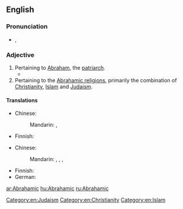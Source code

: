 ==English==

===Pronunciation===
* {{a|UK}} {{IPA|/eɪ.bɹəˈhæm.ɪk/}}, {{SAMPA|/eI.br@"h{m.Ik/}}

===Adjective===
{{en-adj}}

# Pertaining to [[Abraham]], the [[patriarch]].
#*{{quote-journal |year=1896 |journal=The Methodist review |page=66 |title=Spiritual Development of St. Paul |author=James S. Kennedy |url=http://books.google.com/books?id=YTAuAAAAYAAJ&printsec=titlepage#PPA66,M1 |page=66 |passage=Paul's faith was at this crisis in his spiritual illumination more '''Abrahamic''' than Christlike in its character.}}
# Pertaining to the [[w:Abrahamic religions|Abrahamic religions]], primarily the combination of [[Christianity]], [[Islam]] and [[Judaism]].

====Translations====
{{trans-top|pertaining to Abraham}}
* Chinese:
*: Mandarin: {{t|cmn|亞伯拉罕|alt=亞伯拉罕的|sc=Hani}}, {{t-|cmn|亚伯拉罕|alt=亚伯拉罕的|tr=Yàbólāhǎn de|sc=Hani}}
{{trans-mid}}
* Finnish: {{t-|fi|abrahamilainen}}
{{trans-bottom}}

{{trans-top|pertaining to Abrahamic religions}}
* Chinese:
*: Mandarin: {{t|cmn|亞伯拉罕諸教|sc=Hani}}, {{t|cmn|亚伯拉罕诸教|tr=Yàbólāhǎn zhūjiào|sc=Hani}}, {{t|cmn|亞伯拉罕宗教|sc=Hani}}, {{t|cmn|亚伯拉罕宗教|tr=Yàbólāhǎn zōngjiào|sc=Hani}}
{{trans-mid}}
* Finnish: {{t-|fi|abrahamilainen}}
* German: {{t|de|abrahamitisch}}
{{trans-bottom}}

[[Category:en:Judaism]]
[[Category:en:Christianity]]
[[Category:en:Islam]]

[[ar:Abrahamic]]
[[hu:Abrahamic]]
[[ru:Abrahamic]]